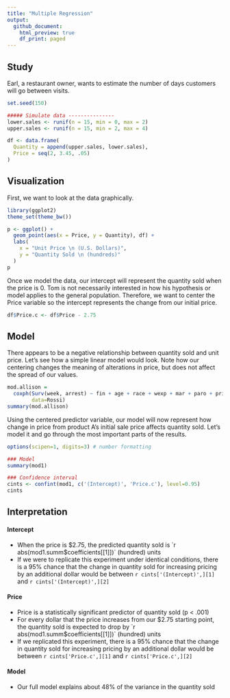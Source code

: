 ```yaml
---
title: "Multiple Regression"
output:
  github_document:
    html_preview: true
    df_print: paged
---
```


## Study
Earl, a restaurant owner, wants to estimate the number of days customers will go between visits.

```r
set.seed(150)

##### Simulate data ---------------
lower.sales <- runif(n = 15, min = 0, max = 2)
upper.sales <- runif(n = 15, min = 2, max = 4)

df <- data.frame(
  Quantity = append(upper.sales, lower.sales),
  Price = seq(2, 3.45, .05)
)
```

## Visualization
First, we want to look at the data graphically.

```r
library(ggplot2)
theme_set(theme_bw())

p <- ggplot() +
  geom_point(aes(x = Price, y = Quantity), df) +
  labs(
    x = "Unit Price \n (U.S. Dollars)",
    y = "Quantity Sold \n (hundreds)"
  ) 
p
```

Once we model the data, our intercept will represent the quantity sold when the price is 0. Tom is not necessarily interested in how his hypothesis or model applies to the general population. Therefore, we want to center the Price variable so the intercept represents the change from our initial price.

```r
df$Price.c <- df$Price - 2.75 
```


## Model 

There appears to be a negative relationship between quantity sold and unit price. Let's see how a simple linear model would look. Note how our centering changes the meaning of alterations in price, but does not affect the spread of our values.

```r
mod.allison = 
  coxph(Surv(week, arrest) ~ fin + age + race + wexp + mar + paro + prio, 
        data=Rossi)
summary(mod.allison)
```

Using the centered predictor variable, our model will now represent how change in price from product A's initial sale price affects quantity sold. Let's model it and go through the most important parts of the results. 

```r
options(scipen=1, digits=3) # number formatting

### Model
summary(mod1) 

### Confidence interval
cints <- confint(mod1, c('(Intercept)', 'Price.c'), level=0.95)
cints
```

## Interpretation

#### Intercept
* When the price is $2.75, the predicted quantity sold is `r abs(mod1.summ$coefficients[[1]])` (hundred) units
* If we were to replicate this experiment under identical conditions, there is a 95% chance that the change in quantity sold for increasing pricing by an additional dollar would be between `r cints['(Intercept)',][1]` and `r cints['(Intercept)',][2]`

#### Price
* Price is a statistically significant predictor of quantity sold (p < .001)
* For every dollar that the price increases from our $2.75 starting point, the quantity sold is expected to drop by `r abs(mod1.summ$coefficients[[1]])` (hundred) units
* If we replicated this experiment, there is a 95% chance that the change in quantity sold for increasing pricing by an additional dollar would be between `r cints['Price.c',][1]` and `r cints['Price.c',][2]`

#### Model
* Our full model explains about 48% of the variance in the quantity sold
